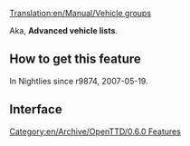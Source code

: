 [[Translation:en/Manual/Vehicle groups]]
{{en/Nightly}}
{{en/Expand}}

Aka, '''Advanced vehicle lists'''.

== How to get this feature ==

In Nightlies since r9874, 2007-05-19.

== Interface ==

{{en/Stub}}

[[Category:en/Archive/OpenTTD/0.6.0 Features]]
